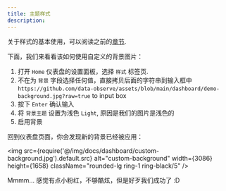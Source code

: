 ```yaml
---
title: 主题样式
description:
---
```


关于样式的基本使用，可以阅读之前的[章节](/docs/tutorial-home#make-home-more-beautiful).

下面，我们来看看该如何使用自定义的背景图片：

1. 打开 `Home` 仪表盘的设置面板，选择 `样式` 标签页.
2. 不在为 `背景` 字段选择任何值，直接拷贝后面的字符串到输入框中 `https://github.com/data-observe/assets/blob/main/dashboard/demo-background.jpg?raw=true` to input box
3. 按下 `Enter` 确认输入
4. 将 `背景主题` 设置为浅色 `Light`, 原因是我们的图片是浅色的
5. 启用背景

回到仪表盘页面，你会发现新的背景已经被应用：

<img src={require('@/img/docs/dashboard/custom-background.jpg').default.src} alt="custom-background" width={3086} height={1658} className="rounded-lg ring-1 ring-black/5" />


Mmmm... 感觉有点小粉红，不够酷炫，但是好歹我们成功了 :D